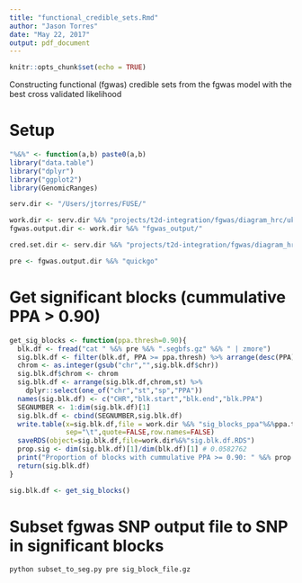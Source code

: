 ```yaml
---
title: "functional_credible_sets.Rmd"
author: "Jason Torres"
date: "May 22, 2017"
output: pdf_document
---
```


```r
knitr::opts_chunk$set(echo = TRUE)
```


Constructing functional (fgwas) credible sets from the fgwas model with the best cross validated likelihood 

# Setup 

```r

"%&%" <- function(a,b) paste0(a,b)
library("data.table")
library("dplyr")
library("ggplot2")
library(GenomicRanges)

serv.dir <- "/Users/jtorres/FUSE/"

work.dir <- serv.dir %&% "projects/t2d-integration/fgwas/diagram_hrc/ukbb-diamante-euro-manuscript/"
fgwas.output.dir <- work.dir %&% "fgwas_output/"

cred.set.dir <- serv.dir %&% "projects/t2d-integration/fgwas/diagram_hrc/ukbb-diamante-euro-manuscript/credible_sets/"

pre <- fgwas.output.dir %&% "quickgo"  

```


# Get significant blocks (cummulative PPA > 0.90)

```r

get_sig_blocks <- function(ppa.thresh=0.90){
  blk.df <- fread("cat " %&% pre %&% ".segbfs.gz" %&% " | zmore")
  sig.blk.df <- filter(blk.df, PPA >= ppa.thresh) %>% arrange(desc(PPA))
  chrom <- as.integer(gsub("chr","",sig.blk.df$chr))
  sig.blk.df$chrom <- chrom
  sig.blk.df <- arrange(sig.blk.df,chrom,st) %>%
    dplyr::select(one_of("chr","st","sp","PPA"))
  names(sig.blk.df) <- c("CHR","blk.start","blk.end","blk.PPA")
  SEGNUMBER <- 1:dim(sig.blk.df)[1]
  sig.blk.df <- cbind(SEGNUMBER,sig.blk.df)
  write.table(x=sig.blk.df,file = work.dir %&% "sig_blocks_ppa"%&%ppa.thresh%&%".txt", 
              sep="\t",quote=FALSE,row.names=FALSE)
  saveRDS(object=sig.blk.df,file=work.dir%&%"sig.blk.df.RDS")
  prop.sig <- dim(sig.blk.df)[1]/dim(blk.df)[1] # 0.0582762
  print("Proportion of blocks with cummulative PPA >= 0.90: " %&% prop.sig)
  return(sig.blk.df)
}

sig.blk.df <- get_sig_blocks()

```


# Subset fgwas SNP output file to SNP in significant blocks 


```bash

python subset_to_seg.py pre sig_block_file.gz

```

